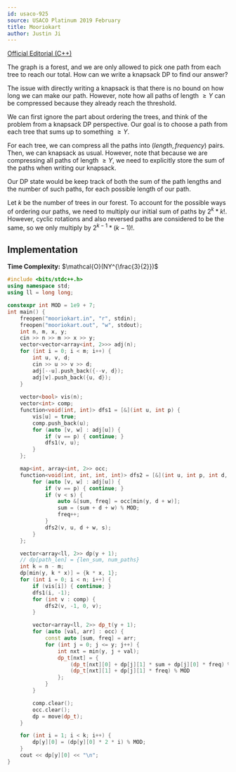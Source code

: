```yaml
---
id: usaco-925
source: USACO Platinum 2019 February
title: Mooriokart
author: Justin Ji
---
```


[Official Editorial (C++)](https://usaco.org/current/data/sol_mooriokart_platinum_feb19.html)

<Spoiler title = "Hint 1">

The graph is a forest, and we are only allowed to pick one path from each tree 
to reach our total. How can we write a knapsack DP to find our answer?

</Spoiler>

<Spoiler title = "Hint 2">

The issue with directly writing a knapsack is that there is no bound on
how long we can make our path. However, note how all paths of length $\ge Y$ can 
be compressed because they already reach the threshold.

</Spoiler>

<Spoiler title = "Explanation">

We can first ignore the part about ordering the trees, and think of the problem 
from a knapsack DP perspective. Our goal is to choose a path from each tree that 
sums up to something $\ge Y$. 

For each tree, we can compress all the paths into $(length, frequency)$ pairs. 
Then, we can knapsack as usual. However, note that because we are compressing
all paths of length $\ge Y$, we need to explicitly store the sum of the paths 
when writing our knapsack.

Our DP state would be keep track of both the sum of the path lengths and 
the number of such paths, for each possible length of our path. 

Let $k$ be the number of trees in our forest. To account for the possible ways 
of ordering our paths, we need to multiply our initial sum of paths by
$2^{k} * k!$. However, cyclic rotations and also reversed paths are considered
to be the same, so we only multiply by $2^{k - 1} * (k - 1)!$.

## Implementation

**Time Complexity:** $\mathcal{O}(NY^{\frac{3}{2}})$

<LanguageSection>
<CPPSection>

```cpp
#include <bits/stdc++.h>
using namespace std;
using ll = long long;

constexpr int MOD = 1e9 + 7;
int main() {
    freopen("mooriokart.in", "r", stdin);
    freopen("mooriokart.out", "w", stdout);
    int n, m, x, y;
    cin >> n >> m >> x >> y;
    vector<vector<array<int, 2>>> adj(n);
    for (int i = 0; i < m; i++) {
        int u, v, d;
        cin >> u >> v >> d;
        adj[--u].push_back({--v, d});
        adj[v].push_back({u, d});
    }
	
    vector<bool> vis(n);
    vector<int> comp;
    function<void(int, int)> dfs1 = [&](int u, int p) {
        vis[u] = true;
        comp.push_back(u);
        for (auto [v, w] : adj[u]) {
            if (v == p) { continue; }
            dfs1(v, u);
        }
    };

    map<int, array<int, 2>> occ;
    function<void(int, int, int, int)> dfs2 = [&](int u, int p, int d, int s) {
        for (auto [v, w] : adj[u]) {
            if (v == p) { continue; }
            if (v < s) {
				auto &[sum, freq] = occ[min(y, d + w)];
				sum = (sum + d + w) % MOD;
				freq++;
            }
			dfs2(v, u, d + w, s);
        }
    };

    vector<array<ll, 2>> dp(y + 1);
    // dp[path_len] = {len_sum, num_paths}
    int k = n - m;
    dp[min(y, k * x)] = {k * x, 1};
    for (int i = 0; i < n; i++) {
        if (vis[i]) { continue; }
        dfs1(i, -1);
        for (int v : comp) {
            dfs2(v, -1, 0, v);
        }

        vector<array<ll, 2>> dp_t(y + 1);
        for (auto [val, arr] : occ) {
            const auto [sum, freq] = arr;
            for (int j = 0; j <= y; j++) {
                int nxt = min(y, j + val);
                dp_t[nxt] = {
                    (dp_t[nxt][0] + dp[j][1] * sum + dp[j][0] * freq) % MOD,
                    (dp_t[nxt][1] + dp[j][1] * freq) % MOD
                };
            }
        }

        comp.clear();
        occ.clear();
        dp = move(dp_t);
    }

    for (int i = 1; i < k; i++) {
		dp[y][0] = (dp[y][0] * 2 * i) % MOD;
    }
    cout << dp[y][0] << "\n";
}
```

</CPPSection>
</LanguageSection>

</Spoiler>